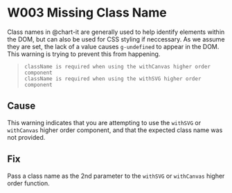 
<Meta title="Errors & Warnings/Warnings/W003" />

# W003 Missing Class Name

Class names in @chart-it are generally used to help identify elements within the DOM, but can also be used for CSS styling if neccessary. As we assume they are set, the lack of a value causes `g-undefined` to appear in the DOM. This warning is trying to prevent this from happening.

> `className is required when using the withCanvas higher order component`  
> `className is required when using the withSVG higher order component`

## Cause

This warning indicates that you are attempting to use the `withSVG` or `withCanvas` higher order component, and that the expected class name was not provided.

## Fix

Pass a class name as the 2nd parameter to the `withSVG` or `withCanvas` higher order function.

